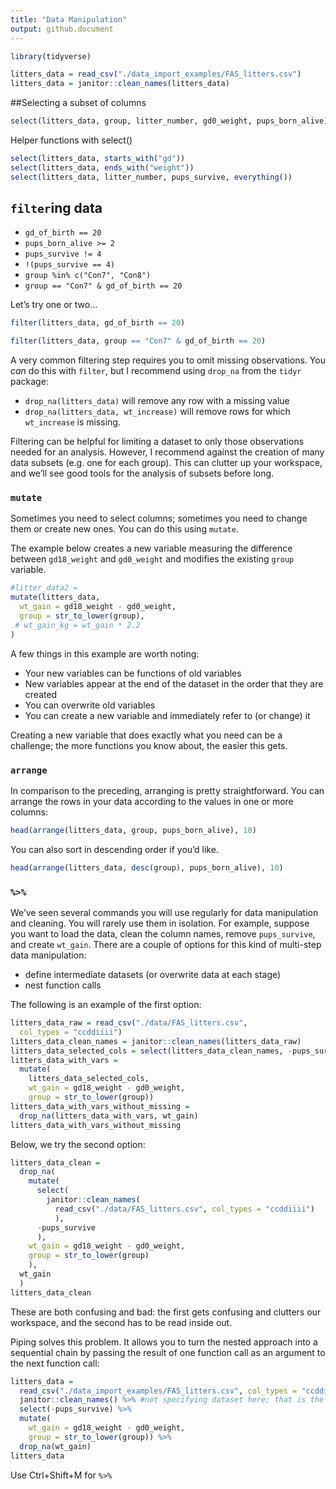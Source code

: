 ```yaml
---
title: "Data Manipulation"
output: github.document
---
```


```r
library(tidyverse)
```

```r

litters_data = read_csv("./data_import_examples/FAS_litters.csv")
litters_data = janitor::clean_names(litters_data)

```

##Selecting a subset of columns
```r
select(litters_data, group, litter_number, gd0_weight, pups_born_alive)
```

Helper functions with select()

```r
select(litters_data, starts_with("gd"))
select(litters_data, ends_with("weight"))
select(litters_data, litter_number, pups_survive, everything())
```

## `filter`ing data

* `gd_of_birth == 20`
* `pups_born_alive >= 2`
* `pups_survive != 4`
* `!(pups_survive == 4)`
* `group %in% c("Con7", "Con8")`
* `group == "Con7" & gd_of_birth == 20`

Let's try one or two... 
```r
filter(litters_data, gd_of_birth == 20)
```

```r
filter(litters_data, group == "Con7" & gd_of_birth == 20)
```

A very common filtering step requires you to omit missing observations. You *can* do this with `filter`, but I recommend using `drop_na` from the `tidyr` package:

* `drop_na(litters_data)` will remove any row with a missing value
* `drop_na(litters_data, wt_increase)` will remove rows for which `wt_increase` is missing. 

Filtering can be helpful for limiting a dataset to only those observations needed for an analysis. However, I recommend against the creation of many data subsets (e.g. one for each group). This can clutter up your workspace, and we'll see good tools for the analysis of subsets before long.

### `mutate`

Sometimes you need to select columns; sometimes you need to change them or create new ones. You can do this using `mutate`. 

The example below creates a new variable measuring the difference between `gd18_weight` and `gd0_weight` and modifies the existing `group` variable.

```r
#litter_data2 =
mutate(litters_data,
  wt_gain = gd18_weight - gd0_weight,
  group = str_to_lower(group),
 # wt_gain_kg = wt_gain * 2.2
)
```
A few things in this example are worth noting:

* Your new variables can be functions of old variables
* New variables appear at the end of the dataset in the order that they are created
* You can overwrite old variables
* You can create a new variable and immediately refer to (or change) it

Creating a new variable that does exactly what you need can be a challenge; the more functions you know about, the easier this gets. 

### `arrange`

In comparison to the preceding, arranging is pretty straightforward. You can arrange the rows in your data according to the values in one or more columns:

```r
head(arrange(litters_data, group, pups_born_alive), 10)
```

You can also sort in descending order if you'd like.
```r
head(arrange(litters_data, desc(group), pups_born_alive), 10)
```
### `%>%`

We've seen several commands you will use regularly for data manipulation and cleaning. You will rarely use them in isolation. For example, suppose you want to load the data, clean the column names, remove `pups_survive`, and create `wt_gain`. There are a couple of options for this kind of multi-step data manipulation:

* define intermediate datasets (or overwrite data at each stage)
* nest function calls

The following is an example of the first option:

```r
litters_data_raw = read_csv("./data/FAS_litters.csv",
  col_types = "ccddiiii")
litters_data_clean_names = janitor::clean_names(litters_data_raw)
litters_data_selected_cols = select(litters_data_clean_names, -pups_survive)
litters_data_with_vars = 
  mutate(
    litters_data_selected_cols, 
    wt_gain = gd18_weight - gd0_weight,
    group = str_to_lower(group))
litters_data_with_vars_without_missing = 
  drop_na(litters_data_with_vars, wt_gain)
litters_data_with_vars_without_missing
```

Below, we try the second option:

```r
litters_data_clean = 
  drop_na(
    mutate(
      select(
        janitor::clean_names(
          read_csv("./data/FAS_litters.csv", col_types = "ccddiiii")
          ), 
      -pups_survive
      ),
    wt_gain = gd18_weight - gd0_weight,
    group = str_to_lower(group)
    ),
  wt_gain
  )
litters_data_clean
```

These are both confusing and bad: the first gets confusing and clutters our workspace, and the second has to be read inside out.

Piping solves this problem. It allows you to turn the nested approach into a sequential chain by passing the result of one function call as an argument to the next function call:

```r
litters_data = 
  read_csv("./data_import_examples/FAS_litters.csv", col_types = "ccddiiii") %>%
  janitor::clean_names() %>% #not specifying dataset here; that is the key to piping. Piping creates a new tibble automatically
  select(-pups_survive) %>%
  mutate(
    wt_gain = gd18_weight - gd0_weight,
    group = str_to_lower(group)) %>% 
  drop_na(wt_gain)
litters_data
```
Use Ctrl+Shift+M for ` %>% `